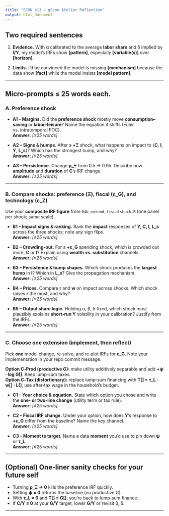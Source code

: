```yaml
---
title: "ECON 413 — gEcon Atelier Reflection"
output: html_document
---
```


## Two required sentences

1. **Evidence.** With α calibrated to the average **labor share** and δ implied by **I/Y**, my model’s IRFs show **[pattern]**, especially **[variable(s)]** over **[horizon]**.

2. **Limits.** I’d be convinced the model is missing **[mechanism]** because the data show **[fact]** while the model insists **[model pattern]**.

---

## Micro‑prompts ≤ 25 words each.

### A. Preference shock
- **A1 – Margins.** Did the **preference shock** mostly move **consumption–saving** or **labor–leisure**? Name the equation it shifts (Euler vs. intratemporal FOC).  
  **Answer:** _[≤25 words]_

- **A2 – Signs & humps.** After a **+Ξ** shock, what happens on impact to {**C**, **I**, **Y**, **L_s**}? Which has the strongest hump, and why?  
  **Answer:** _[≤25 words]_

- **A3 – Persistence.** Change **ρ_Ξ** from 0.5 → 0.95. Describe how **amplitude** and **duration** of **C**’s IRF change.  
  **Answer:** _[≤25 words]_

---

### B. Compare shocks: preference (Ξ), fiscal (ε_G), and technology (ε_Z)

Use your **composite IRF figure** from `04b_extend_fiscalshock.R` (one panel per shock; same scale).

- **B1 – Impact signs & ranking.** Rank the **impact** responses of **Y, C, I, L_s** across the three shocks; note any sign flips.  
  **Answer:** _[≤25 words]_

- **B2 – Crowding‑out.** For a **+ε_G** spending shock, which is crowded out more, **C** or **I**? Explain using **wealth vs. substitution** channels.  
  **Answer:** _[≤25 words]_

- **B3 – Persistence & hump shapes.** Which shock produces the **largest hump** in **I**? Which in **L_s**? Give the propagation mechanism.  
  **Answer:** _[≤25 words]_

- **B4 – Prices.** Compare **r** and **w** on impact across shocks. Which shock raises **r** the most, and why?  
  **Answer:** _[≤25 words]_

- **B5 – Output share logic.** Holding α, β, δ fixed, which shock most plausibly explains **short‑run Y** volatility in your calibration? Justify from the IRFs.  
  **Answer:** _[≤25 words]_

---

### C. Choose one extension (implement, then reflect)

Pick **one** model change, re‑solve, and re‑plot IRFs for **ε_G**. Note your implementation in your repo commit message.

**Option C‑Prod (productive G):** make utility additively separable and add **+ψ · log G[]**. Keep lump‑sum taxes.  
**Option C‑Tax (distortionary):** replace lump‑sum financing with **T[] = τ_L · w[] · L[]**; use after‑tax wage in the household’s budget.

- **C1 – Your choice & equation.** State which option you chose and write the **one- or two‑line change** (utility term or tax rule).  
  **Answer:** _[≤25 words]_

- **C2 – Fiscal IRF change.** Under your option, how does **Y**’s response to **+ε_G** differ from the baseline? Name the key channel.  
  **Answer:** _[≤25 words]_

- **C3 – Moment to target.** Name a data **moment** you’d use to pin down **ψ** or **τ_L**.  
  **Answer:** _[≤25 words]_

---

## (Optional) One‑liner sanity checks for your future self
- Turning **ρ_Ξ → 0** kills the preference IRF quickly.  
- Setting **ψ = 0** returns the baseline (no productive G).  
- With **τ_L = 0** and **T[] = G[]**, you’re back to lump‑sum finance.  
- If **C/Y ≤ 0** at your **G/Y** target, lower **G/Y** or revisit β, δ.

---
